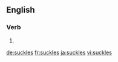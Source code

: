 ==English==

===Verb===
{{head|en|verb form}}

# {{en-third-person singular of|suckle}}

[[de:suckles]]
[[fr:suckles]]
[[ja:suckles]]
[[vi:suckles]]